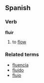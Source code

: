 ==Spanish==
===Verb===
'''fluir'''

# to [[flow]]

===Related terms===
*[[fluencia]]
*[[fluido]]
*[[flujo]]